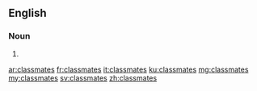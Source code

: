 ==English==

===Noun===
{{head|en|noun plural form}}

# {{plural of|classmate|lang=en}}

[[ar:classmates]]
[[fr:classmates]]
[[it:classmates]]
[[ku:classmates]]
[[mg:classmates]]
[[my:classmates]]
[[sv:classmates]]
[[zh:classmates]]